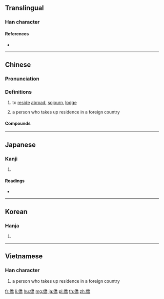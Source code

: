 {{also|侨}}
==Translingual==

===Han character===
{{Han char|rn=9|rad=人|as=12|sn=14|four=22227|canj=OHKB|ids=⿰亻喬}}

====References====
* {{Han ref|kx=0116.120|dkj=01088|dj=0247.240|hdz=10220.040|uh=50D1|ud=20689|bh=B9B4|bd=47540}}

----

==Chinese==
{{zh-forms|s=侨}}

===Pronunciation===
{{zh-pron
|m=qiáo
|c=kiu4
|mn=kiâu
|mc=y
|oc=y
|ma=
|cat=v
}}

===Definitions===
{{zh-hanzi}}

# to [[reside]] [[abroad]], [[sojourn]], [[lodge]]
# {{label|zh|Min Nan|literary|sort=人12}} a person who takes up residence in a foreign country

====Compounds====
{{zh-der|僑辦|僑胞|僑滙|僑居|僑眷|僑民|僑區|僑商|僑屬|僑務|僑鄉|僑寓|僑資|華僑|越僑}}

----

==Japanese==

===Kanji===
{{ja-kanji|grade=|rs=人12}}

# {{defn|lang=ja|sort=人12}}

====Readings====
* {{ja-readings|goon=[[ぎょう]] (gyō)|kanon=[[きょう]] (kyō)|kun=[[たかい]] (takai)}}

----

==Korean==

===Hanja===
{{ko-hanja|hangeul=[[교]]|rv=gyo|mr=kyo}}

# {{defn|lang=ko|sort=人12}}

----

==Vietnamese==

===Han character===
{{vi-hantu|kiều|rs=人12}}

# {{lb|vi|literary}} a person who takes up residence in a foreign country

[[fr:僑]]
[[li:僑]]
[[hu:僑]]
[[mg:僑]]
[[ja:僑]]
[[pl:僑]]
[[th:僑]]
[[zh:僑]]